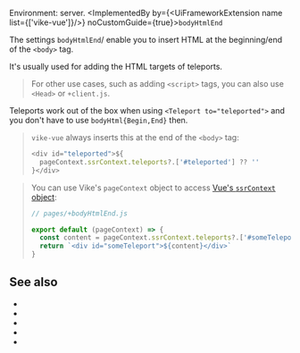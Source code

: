 
Environment: server.
<ImplementedBy by={<UiFrameworkExtension name list={['vike-vue']}/>} noCustomGuide={true}>`bodyHtmlEnd`</ImplementedBy>

The settings `bodyHtmlEnd`/<Link href="/bodyHtmlBegin" /> enable you to insert HTML at the beginning/end of the `<body>` tag.

It's usually used for adding the HTML targets of teleports.

> For other use cases, such as adding `<script>` tags, you can also use <Link href="/head">`<Head>`</Link> or <Link href="/client">`+client.js`</Link>.

Teleports work out of the box when using `<Teleport to="teleported">` and you don't have to use `bodyHtml{Begin,End}` then.

> `vike-vue` always inserts this at the end of the `<body>` tag:
> ```js
> <div id="teleported">${
>   pageContext.ssrContext.teleports?.['#teleported'] ?? ''
> }</div>
> ```

> You can use <Link href="/pageContext">Vike's `pageContext` object</Link> to access [Vue's `ssrContext` object](https://vuejs.org/api/ssr#usessrcontext):
>
> ```js
> // pages/+bodyHtmlEnd.js
>
> export default (pageContext) => {
>   const content = pageContext.ssrContext.teleports?.['#someTeleport'] ?? ''
>   return `<div id="someTeleport">${content}</div>`
> }
> ```

## See also

- <Link href="/bodyHtmlBegin" />
- <Link href="/head"/>
- <Link href="/client"/>
- <Link href="/onRenderHtml"/>
- <Link href="/settings"/>
